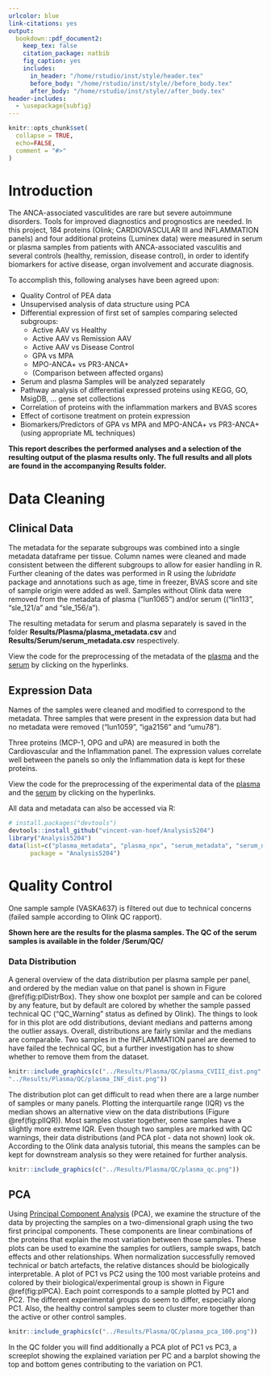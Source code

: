 ```yaml
---
urlcolor: blue
link-citations: yes
output: 
  bookdown::pdf_document2:
    keep_tex: false
    citation_package: natbib
    fig_caption: yes
    includes:
      in_header: "/home/rstudio/inst/style/header.tex"
      before_body: "/home/rstudio/inst/style//before_body.tex"
      after_body: "/home/rstudio/inst/style//after_body.tex"
header-includes:
  - \usepackage{subfig}
---
```


```r
knitr::opts_chunk$set(
  collapse = TRUE,
  echo=FALSE,
  comment = "#>"
)
```


# Introduction

The ANCA-associated vasculitides are rare but severe autoimmune disorders. Tools for improved diagnostics and prognostics are needed. In this project, 184 proteins (Olink; CARDIOVASCULAR III and INFLAMMATION panels) and four additional proteins (Luminex data) were measured in serum or plasma samples from patients with ANCA-associated vasculitis and several controls (healthy, remission, disease control), in order to identify biomarkers for active disease, organ involvement and accurate diagnosis.

To accomplish this, following analyses have been agreed upon:

* Quality Control of PEA data
* Unsupervised analysis of data structure using PCA
* Differential expression of first set of samples comparing selected subgroups:
  - Active AAV vs Healthy
  - Active AAV vs Remission AAV
  - Active AAV vs Disease Control
  - GPA vs MPA 
  - MPO-ANCA+ vs PR3-ANCA+
  - (Comparison between affected organs)
* Serum and plasma Samples will be analyzed separately
* Pathway analysis of differential expressed proteins using KEGG, GO, MsigDB, ... gene set collections
* Correlation of proteins with the inflammation markers and BVAS scores
* Effect of cortisone treatment on protein expression
* Biomarkers/Predictors of GPA vs MPA and MPO-ANCA+ vs PR3-ANCA+ (using appropriate ML techniques)

**This report describes the performed analyses and a selection of the resulting output of the plasma results only. The full results and all plots are found in the accompanying Results folder.**

# Data Cleaning

## Clinical Data

The metadata for the separate subgroups was combined into a single metadata dataframe per tissue. Column names were cleaned and made consistent between the different subgroups to allow for easier handling in R. Further cleaning of the dates was performed in R using the *lubridate* package and annotations such as age, time in freezer, BVAS score and site of sample origin were added as well. Samples without Olink data were removed from the metadata of plasma ("lun1065") and/or serum (("lin113", "sle_121/a" and "sle_156/a").

The resulting metadata for serum and plasma separately is saved in the folder **Results/Plasma/plasma_metadata.csv** and **Results/Serum/serum_metadata.csv** respectively.

View the code for the preprocessing of the metadata of the [plasma](https://raw.githubusercontent.com/vincent-van-hoef/Analysis5204/master/data-raw/plasma_metadata.R) and the [serum](https://raw.githubusercontent.com/vincent-van-hoef/Analysis5204/master/data-raw/serum_metadata.R) by clicking on the hyperlinks.

## Expression Data

Names of the samples were cleaned and modified to correspond to the metadata. Three samples that were present in the expression data but had no metadata were removed ("lun1059", "iga2156" and "umu78").

Three proteins (MCP-1, OPG and uPA) are measured in both the Cardiovascular and the Inflammation panel. The expression values correlate well between the panels so only the Inflammation data is kept for these proteins.

View the code for the preprocessing of the experimental data of the [plasma](https://raw.githubusercontent.com/vincent-van-hoef/Analysis5204/master/data-raw/plasma_npx.R) and the [serum](https://raw.githubusercontent.com/vincent-van-hoef/Analysis5204/master/data-raw/serum_npx.R) by clicking on the hyperlinks.

All data and metadata can also be accessed via R:

```r
# install.packages("devtools")
devtools::install_github("vincent-van-hoef/Analysis5204")
library("Analysis5204")
data(list=c("plasma_metadata", "plasma_npx", "serum_metadata", "serum_npx", "gsea_sets", "lum_dat"), 
      package = "Analysis5204")
```

# Quality Control

One sample sample (VASKA637) is filtered out due to technical concerns (failed sample according to Olink QC rapport).

**Shown here are the results for the plasma samples. The QC of the serum samples is available in the folder /Serum/QC/**

### Data Distribution

A general overview of the data distribution per plasma sample per panel, and ordered by the median value on that panel is shown in Figure \@ref(fig:plDistrBox). They show one boxplot per sample and can be colored by any feature, but by default are colored by whether the sample passed technical QC (“QC_Warning” status as defined by Olink). The things to look for in this plot are odd distributions, deviant medians and patterns among the outlier assays. Overall, distributions are fairly similar and the medians are comparable. Two samples in the INFLAMMATION panel are deemed to have failed the technical QC, but a further investigation has to show whether to remove them from the dataset.

```r
knitr::include_graphics(c("../Results/Plasma/QC/plasma_CVIII_dist.png",
"../Results/Plasma/QC/plasma_INF_dist.png"))
```

The distribution plot can get difficult to read when there are a large number of samples or many panels. Plotting the interquartile range (IQR) vs the median shows an alternative view on the data distributions (Figure \@ref(fig:plIQR)). Most samples cluster together, some samples have a slightly more extreme IQR. Even though two samples are marked with QC warnings, their data distributions (and PCA plot - data not shown) look ok. According to the Olink data analysis tutorial, this means the samples can be kept for downstream analysis so they were retained for further analysis.

```r
knitr::include_graphics(c("../Results/Plasma/QC/plasma_qc.png"))
```
## PCA

Using [Principal Component Analysis](http://setosa.io/ev/principal-component-analysis) (PCA), we examine the structure of the data by projecting the samples on a two-dimensional graph using the two first principal components. These components are linear combinations of the proteins that explain the most variation between those samples. These plots can be used to examine the samples for outliers, sample swaps, batch effects and other relationships. When normalization successfully removed technical or batch artefacts, the relative distances should be biologically interpretable. A plot of PC1 vs PC2 using the 100 most variable proteins and colored by their biological/experimental group is shown in Figure \@ref(fig:plPCA). Each point corresponds to a sample plotted by PC1 and PC2. The different experimental groups do seem to differ, especially along PC1. Also, the healthy control samples seem to cluster more together than the active or other control samples.

```r
knitr::include_graphics(c("../Results/Plasma/QC/plasma_pca_100.png"))
```

In the QC folder you will find additionally a PCA plot of PC1 vs PC3, a screeplot showing the explained variation per PC and a barplot showing the top and bottom genes contributing to the variation on PC1.